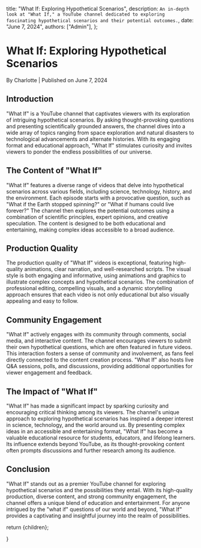 
  title: "What If: Exploring Hypothetical Scenarios",
  description: `An in-depth look at "What If," a YouTube channel dedicated to exploring fascinating hypothetical scenarios and their potential outcomes.`,
  date: "June 7, 2024",
  authors: ["Admin"],
};

<h1>What If: Exploring Hypothetical Scenarios</h1>
<div className="text-sm text-gray-500 dark:text-gray-400">
  By Charlotte | Published on June 7, 2024
</div>
<section id="introduction">
  <h2>Introduction</h2>
  <span>
    "What If" is a YouTube channel that captivates viewers with its exploration
    of intriguing hypothetical scenarios. By asking thought-provoking questions
    and presenting scientifically grounded answers, the channel dives into a
    wide array of topics ranging from space exploration and natural disasters to
    technological advancements and alternate histories. With its engaging format
    and educational approach, "What If" stimulates curiosity and invites viewers
    to ponder the endless possibilities of our universe.
  </span>
</section>
<section id="the-content-of-what-if">
  <h2>The Content of "What If"</h2>
  <span>
    "What If" features a diverse range of videos that delve into hypothetical
    scenarios across various fields, including science, technology, history, and
    the environment. Each episode starts with a provocative question, such as
    "What if the Earth stopped spinning?" or "What if humans could live
    forever?" The channel then explores the potential outcomes using a
    combination of scientific principles, expert opinions, and creative
    speculation. The content is designed to be both educational and
    entertaining, making complex ideas accessible to a broad audience.
  </span>
</section>
<section id="production-quality">
  <h2>Production Quality</h2>
  <span>
    The production quality of "What If" videos is exceptional, featuring
    high-quality animations, clear narration, and well-researched scripts. The
    visual style is both engaging and informative, using animations and graphics
    to illustrate complex concepts and hypothetical scenarios. The combination
    of professional editing, compelling visuals, and a dynamic storytelling
    approach ensures that each video is not only educational but also visually
    appealing and easy to follow.
  </span>
</section>
<section id="community-engagement">
  <h2>Community Engagement</h2>
  <span>
    "What If" actively engages with its community through comments, social
    media, and interactive content. The channel encourages viewers to submit
    their own hypothetical questions, which are often featured in future videos.
    This interaction fosters a sense of community and involvement, as fans feel
    directly connected to the content creation process. "What If" also hosts
    live Q&A sessions, polls, and discussions, providing additional
    opportunities for viewer engagement and feedback.
  </span>
</section>
<section id="the-impact-of-what-if">
  <h2>The Impact of "What If"</h2>
  <span>
    "What If" has made a significant impact by sparking curiosity and
    encouraging critical thinking among its viewers. The channel's unique
    approach to exploring hypothetical scenarios has inspired a deeper interest
    in science, technology, and the world around us. By presenting complex ideas
    in an accessible and entertaining format, "What If" has become a valuable
    educational resource for students, educators, and lifelong learners. Its
    influence extends beyond YouTube, as its thought-provoking content often
    prompts discussions and further research among its audience.
  </span>
</section>
<section id="conclusion">
  <h2>Conclusion</h2>
  <span>
    "What If" stands out as a premier YouTube channel for exploring hypothetical
    scenarios and the possibilities they entail. With its high-quality
    production, diverse content, and strong community engagement, the channel
    offers a unique blend of education and entertainment. For anyone intrigued
    by the "what if" questions of our world and beyond, "What If" provides a
    captivating and insightful journey into the realm of possibilities.
  </span>
</section>

  return <MdxLayout>{children}</MdxLayout>;

}
